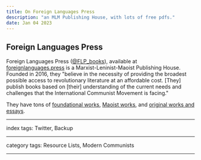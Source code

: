 ```yaml
---
title: On Foreign Languages Press
description: "an MLM Publishing House, with lots of free pdfs."
date: Jan 04 2023
---
```


## Foreign Languages Press

Foreign Languages Press ([@FLP_books](https://twitter.com/FLP_books)), available at [foreignlanguages.press](https://foreignlanguages.press/) is a Marxist-Leninist-Maoist Publishing House. Founded in 2016, they "believe in the necessity of providing the broadest possible access to revolutionary literature at an affordable cost. [They] publish books based on [their] understanding of the current needs and challenges that the International Communist Movement is facing."

They have tons of [foundational works](https://foreignlanguages.press/foundations/), [Maoist works](https://foreignlanguages.press/works-of-maoism/), and [original works and essays](https://foreignlanguages.press/new-roads/).

---

index tags: Twitter, Backup

---

category tags: Resource Lists, Modern Communists

---
